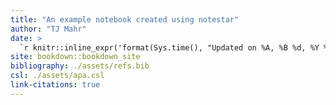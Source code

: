 ```yaml
---
title: "An example notebook created using notestar"
author: "TJ Mahr"
date: > 
  `r knitr::inline_expr('format(Sys.time(), "Updated on %A, %B %d, %Y %I:%M %p")')`
site: bookdown::bookdown_site
bibliography: ./assets/refs.bib
csl: ./assets/apa.csl
link-citations: true
---
```

